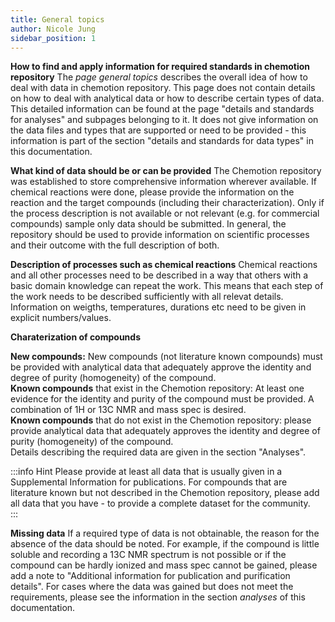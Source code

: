 ```yaml
---
title: General topics
author: Nicole Jung
sidebar_position: 1
---
```


**How to find and apply information for required standards in chemotion repository**
The <i>page general topics</i> describes the overall idea of how to deal with data in chemotion repository. This page does not contain details on how to deal with analytical data or how to describe certain types of data. This detailed information can be found at the page "details and standards for analyses" and subpages belonging to it. It does not give information on the data files and types that are supported or need to be provided - this information is part of the section "details and standards for data types" in this documentation.

**What kind of data should be or can be provided**
The Chemotion repository was established to store comprehensive information wherever available. If chemical reactions were done, please provide the information on the reaction and the target compounds (including their characterization). Only if the process description is not available or not relevant (e.g. for commercial compounds) sample only data should be submitted. In general, the repository should be used to provide information on scientific processes and their outcome with the full description of both. 

**Description of processes such as chemical reactions**
Chemical reactions and all other processes need to be described in a way that others with a basic domain knowledge can repeat the work. This means that each step of the work needs to be described sufficiently with all relevat details. Information on weigths, temperatures, durations etc need to be given in explicit numbers/values. 

**Charaterization of compounds**

<b>New compounds:</b> New compounds (not literature known compounds) must be provided with analytical data that adequately approve the identity and degree of purity (homogeneity) of the compound. <br />
<b>Known compounds</b> that exist in the Chemotion repository: At least one evidence for the identity and purity of the compound must be provided. A combination of 1H or 13C NMR and mass spec is desired.<br />
<b>Known compounds</b> that do not exist in the Chemotion repository: please provide analytical data that adequately approves the identity and degree of purity (homogeneity) of the compound. <br />
Details describing the required data are given in the section "Analyses". <br />

:::info Hint
Please provide at least all data that is usually given in a Supplemental Information for publications. For compounds that are literature known but not described in the Chemotion repository, please add all data that you have - to provide a complete dataset for the community.   
:::

**Missing data**
If a required type of data is not obtainable, the reason for the absence of the data should be noted. For example, if the compound is little soluble and recording a 13C NMR spectrum is not possible or if the compound can be hardly ionized and mass spec cannot be gained, please add a note to "Additional information for publication and purification details". For cases where the data was gained but does not meet the requirements, please see the information in the section <i>analyses</i> of this documentation. <br />



